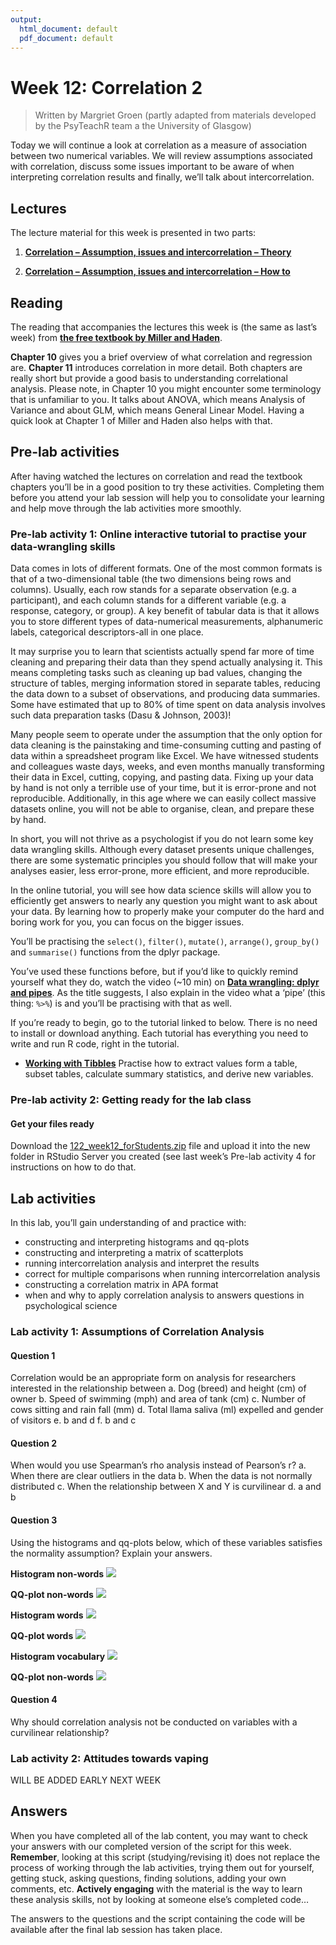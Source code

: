 ```yaml
---
output:
  html_document: default
  pdf_document: default
---
```


# Week 12: Correlation 2

> Written by Margriet Groen (partly adapted from materials developed by the PsyTeachR team a the University of Glasgow)

Today we will continue a look at correlation as a measure of association between two numerical variables. We will review assumptions associated with correlation, discuss some issues important to be aware of when interpreting correlation results and finally, we'll talk about intercorrelation.

## Lectures
The lecture material for this week is presented in two parts:

1. [**Correlation -- Assumption, issues and intercorrelation -- Theory**](https://web.microsoftstream.com/video/ba2545ce-100f-4390-9094-928e88ffd527) 

2. [**Correlation -- Assumption, issues and intercorrelation -- How to**](https://web.microsoftstream.com/video/7d8c5ec1-c45d-4bca-8dce-02777ee3ecea)

## Reading
The reading that accompanies the lectures this week is (the same as last’s week) from [**the free textbook by Miller and Haden**](https://drive.google.com/file/d/0B1fyuTuvj3YoaFdUR3FZaXNuNXc/view).

**Chapter 10** gives you a brief overview of what correlation and regression are. **Chapter 11** introduces correlation in more detail. Both chapters are really short but provide a good basis to understanding correlational analysis. Please note, in Chapter 10 you might encounter some terminology that is unfamiliar to you. It talks about ANOVA, which means Analysis of Variance and about GLM, which means General Linear Model. Having a quick look at Chapter 1 of Miller and Haden also helps with that.

## Pre-lab activities
After having watched the lectures on correlation and read the textbook chapters you’ll be in a good position to try these activities. Completing them before you attend your lab session will help you to consolidate your learning and help move through the lab activities more smoothly.

### Pre-lab activity 1: Online interactive tutorial to practise your data-wrangling skills

Data comes in lots of different formats. One of the most common formats is that of a two-dimensional table (the two dimensions being rows and columns). Usually, each row stands for a separate observation (e.g. a participant), and each column stands for a different variable (e.g. a response, category, or group). A key benefit of tabular data is that it allows you to store different types of data-numerical measurements, alphanumeric labels, categorical descriptors-all in one place.

It may surprise you to learn that scientists actually spend far more of time cleaning and preparing their data than they spend actually analysing it. This means completing tasks such as cleaning up bad values, changing the structure of tables, merging information stored in separate tables, reducing the data down to a subset of observations, and producing data summaries. Some have estimated that up to 80% of time spent on data analysis involves such data preparation tasks (Dasu & Johnson, 2003)!

Many people seem to operate under the assumption that the only option for data cleaning is the painstaking and time-consuming cutting and pasting of data within a spreadsheet program like Excel. We have witnessed students and colleagues waste days, weeks, and even months manually transforming their data in Excel, cutting, copying, and pasting data. Fixing up your data by hand is not only a terrible use of your time, but it is error-prone and not reproducible. Additionally, in this age where we can easily collect massive datasets online, you will not be able to organise, clean, and prepare these by hand.

In short, you will not thrive as a psychologist if you do not learn some key data wrangling skills. Although every dataset presents unique challenges, there are some systematic principles you should follow that will make your analyses easier, less error-prone, more efficient, and more reproducible.

In the online tutorial, you will see how data science skills will allow you to efficiently get answers to nearly any question you might want to ask about your data. By learning how to properly make your computer do the hard and boring work for you, you can focus on the bigger issues.

You’ll be practising the `select()`, `filter()`, `mutate()`, `arrange()`, `group_by()` and `summarise()`  functions from the dplyr package.

You’ve used these functions before, but if you’d like to quickly remind yourself what they do, watch the video (~10 min) on [**Data wrangling: dplyr and pipes**](https://web.microsoftstream.com/video/900227ea-714e-4c58-b8b1-5fdc8cc76140). As the title suggests, I also explain in the video what a ‘pipe’ (this thing: `%>%`) is and you’ll be practising with that as well. 

If you’re ready to begin, go to the tutorial linked to below. There is no need to install or download anything. Each tutorial has everything you need to write and run R code, right in the tutorial.

* [**Working with Tibbles**](https://rstudio.cloud/learn/primers/2.1) Practise how to extract values form a table, subset tables, calculate summary statistics, and derive new variables.


### Pre-lab activity 2: Getting ready for the lab class

#### Get your files ready
Download the [122_week12_forStudents.zip](files/week12/122_week12_forStudents.zip) file and upload it into the new folder in RStudio Server you created (see last week's Pre-lab activity 4 for instructions on how to do that.

## Lab activities
In this lab, you’ll gain understanding of and practice with:

*	constructing and interpreting histograms and qq-plots
*	constructing and interpreting a matrix of scatterplots
*	running intercorrelation analysis and interpret the results
*	correct for multiple comparisons when running intercorrelation analysis
*	constructing a correlation matrix in APA format
*	when and why to apply correlation analysis to answers questions in psychological science

### Lab activity 1: Assumptions of Correlation Analysis

#### Question 1
Correlation would be an appropriate form on analysis for researchers interested in the relationship between
a.	Dog (breed) and height (cm) of owner
b.	Speed of swimming (mph) and area of tank (cm)
c.	Number of cows sitting and rain fall (mm)
d.	Total llama saliva (ml) expelled and gender of visitors
e.	b and d
f.	b and c

#### Question 2
When would you use Spearman’s rho analysis instead of Pearson’s r?
a.	When there are clear outliers in the data
b.	When the data is not normally distributed
c.	When the relationship between X and Y is curvilinear 
d.	a and b

#### Question 3
Using the histograms and qq-plots below, which of these variables satisfies the normality assumption? Explain your answers.

**Histogram non-words** 
![](files/week12/hist_nonWords.png)

**QQ-plot non-words** 
![](files/week12/qq_nonWords.png)

**Histogram words** 
![](files/week12/hist_words.png)

**QQ-plot words** 
![](files/week12/qq_words.png)


**Histogram vocabulary** 
![](files/week12/hist_vocab.png)

**QQ-plot non-words** 
![](files/week12/qq_vocab.png)

#### Question 4
Why should correlation analysis not be conducted on variables with a curvilinear relationship?

### Lab activity 2: Attitudes towards vaping

WILL BE ADDED EARLY NEXT WEEK


## Answers

When you have completed all of the lab content, you may want to check your answers with our completed version of the script for this week. **Remember**, looking at this script (studying/revising it) does not replace the process of working through the lab activities, trying them out for yourself, getting stuck, asking questions, finding solutions, adding your own comments, etc. **Actively engaging** with the material is the way to learn these analysis skills, not by looking at someone else's completed code...

The answers to the questions and the script containing the code will be available after the final lab session has taken place.
